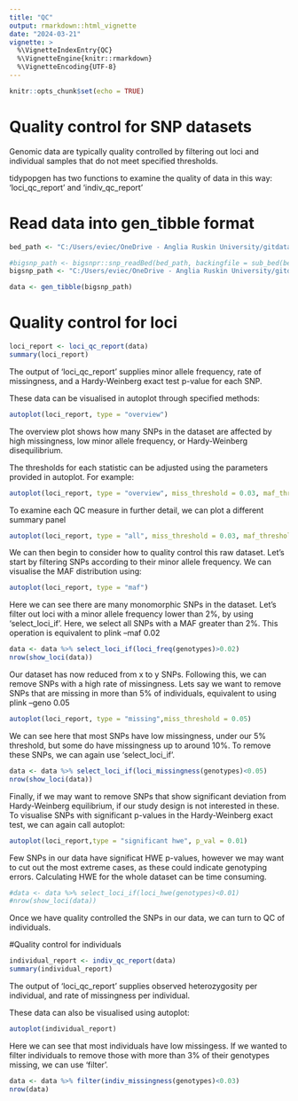 ```yaml
---
title: "QC"
output: rmarkdown::html_vignette
date: "2024-03-21"
vignette: >
  %\VignetteIndexEntry{QC}
  %\VignetteEngine{knitr::rmarkdown}
  %\VignetteEncoding{UTF-8}
---
```


```r
knitr::opts_chunk$set(echo = TRUE)
```

# Quality control for SNP datasets

Genomic data are typically quality controlled by filtering out loci and individual samples that do not meet specified thresholds.

tidypopgen has two functions to examine the quality of data in this way: 'loci_qc_report' and 'indiv_qc_report'

# Read data into gen_tibble format

```r
bed_path <- "C:/Users/eviec/OneDrive - Anglia Ruskin University/gitdata/data/raw/data_input/GSE76645_INDONESIA_SUMBA_TIMOR.bed"

#bigsnp_path <- bigsnpr::snp_readBed(bed_path, backingfile = sub_bed(bed_path))
bigsnp_path <- "C:/Users/eviec/OneDrive - Anglia Ruskin University/gitdata/data/raw/data_input/GSE76645_INDONESIA_SUMBA_TIMOR.rds"

data <- gen_tibble(bigsnp_path)

```

# Quality control for loci

```r
loci_report <- loci_qc_report(data)
summary(loci_report)
```
The output of 'loci_qc_report' supplies minor allele frequency, rate of missingness, and a Hardy-Weinberg exact test p-value for each SNP.

These data can be visualised in autoplot through specified methods:

```r
autoplot(loci_report, type = "overview")
```

The overview plot shows how many SNPs in the dataset are affected by high missingness, low minor allele frequency, or Hardy-Weinberg disequilibrium. 

The thresholds for each statistic can be adjusted using the parameters provided in autoplot. For example:

```r
autoplot(loci_report, type = "overview", miss_threshold = 0.03, maf_threshold = 0.02, p_val = 0.01)
```

To examine each QC measure in further detail, we can plot a different summary panel

```r
autoplot(loci_report, type = "all", miss_threshold = 0.03, maf_threshold = 0.02, p_val = 0.01)
```

We can then begin to consider how to quality control this raw dataset. Let's start by filtering SNPs according to their minor allele frequency. We can visualise the MAF distribution using:

```r
autoplot(loci_report, type = "maf")
```
Here we can see there are many monomorphic SNPs in the dataset. Let's filter out loci with a minor allele frequency lower than 2%, by using 'select_loci_if'. Here, we select all SNPs with a MAF greater than 2%. This operation is equivalent to plink --maf 0.02

```r
data <- data %>% select_loci_if(loci_freq(genotypes)>0.02)
nrow(show_loci(data))
```
Our dataset has now reduced from x to y SNPs. Following this, we can remove SNPs with a high rate of missingness. Lets say we want to remove SNPs that are missing in more than 5% of individuals, equivalent to using plink --geno 0.05

```r
autoplot(loci_report, type = "missing",miss_threshold = 0.05)
```
We can see here that most SNPs have low missingness, under our 5% threshold, but some do have missingness up to around 10%. To remove these SNPs, we can again use 'select_loci_if'.

```r
data <- data %>% select_loci_if(loci_missingness(genotypes)<0.05)
nrow(show_loci(data))
```
Finally, if we may want to remove SNPs that show significant deviation from Hardy-Weinberg equilibrium, if our study design is not interested in these. To visualise SNPs with significant p-values in the Hardy-Weinberg exact test, we can again call autoplot:

```r
autoplot(loci_report,type = "significant hwe", p_val = 0.01)
```
Few SNPs in our data have significat HWE p-values, however we may want to cut out the most extreme cases, as these could indicate genotyping errors. Calculating HWE for the whole dataset can be time consuming.

```r
#data <- data %>% select_loci_if(loci_hwe(genotypes)<0.01)
#nrow(show_loci(data))

```

Once we have quality controlled the SNPs in our data, we can turn to QC of individuals. 

#Quality control for individuals

```r
individual_report <- indiv_qc_report(data)
summary(individual_report)
```

The output of 'loci_qc_report' supplies observed heterozygosity per individual, and rate of missingness per individual. 

These data can also be visualised using autoplot:

```r
autoplot(individual_report)
```
Here we can see that most individuals have low missingess. If we wanted to filter individuals to remove those with more than 3% of their genotypes missing, we can use 'filter'.

```r
data <- data %>% filter(indiv_missingness(genotypes)<0.03)
nrow(data)
```

```r

```



